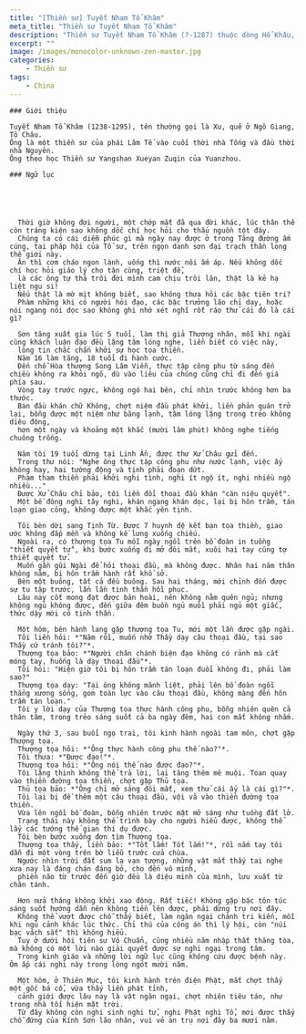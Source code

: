 ```yaml
---
title: "[Thiền sư] Tuyết Nham Tổ Khâm"
meta_title: "Thiền sư Tuyết Nham Tổ Khâm"
description: "Thiền sư Tuyết Nham Tổ Khâm (?-1287) thuộc dòng Hổ Khâu, phái Dương Kỳ, đời thứ 19 Tông Lâm Tế - Trung Quốc, là đệ tử nối pháp của Thiền sư Vô Chuẩn Sư Phạm"
excerpt: ""
image: /images/monocolor-unknown-zen-master.jpg
categories:
    - Thiền sư
tags:
    - China
---
```


<div className="grid xl:grid-cols-8 lg:grid-cols-8 md:grid-cols-2 sm:grid-cols-2 xs:grid-cols-1 gap-8 bg-body dark:bg-darkmode-body">

  <div className="lg:col-span-3 md:col-span-1">

    ### Giới thiệu

    Tuyết Nham Tổ Khâm (1238-1295), tên thường gọi là Xu, quê ở Ngô Giang, Tô Châu.
    Ông là một thiền sư của phái Lâm Tế vào cuối thời nhà Tống và đầu thời nhà Nguyên.
    Ông theo học Thiền sư Yangshan Xueyan Zuqin của Yuanzhou.

  </div>

  <div className="lg:col-span-5 md:col-span-1">

    ### Ngữ lục





      Thời giờ không đợi người, một chớp mắt đã qua đời khác, lúc thân thể còn tráng kiện sao không dốc chí học hỏi cho thấu nguồn tột đáy.
      Chúng ta có cái diễm phúc gì mà ngày nay được ở trong Tăng đường ấm cúng, tại pháp hội của Tổ sư, trên ngọn danh sơn đại trạch thần long thế giới này.
      Ăn thì cơm cháo ngon lành, uống thì nước nôi ấm áp. Nếu không dốc chí học hỏi giáo lý cho tận cùng, triệt để,
      là các ông tự thả trôi đời mình cam chịu trôi lăn, thật là kẻ hạ liệt ngu si!
      Nếu thật là mờ mịt không biết, sao không thưa hỏi các bậc tiên tri?
      Phàm những khi có người hỏi đạo, các bậc trưởng lão chỉ dạy, hoặc nói ngang nói dọc sao không ghi nhớ xét nghĩ rốt ráo thử cái đó là cái gì?

      Sơn tăng xuất gia lúc 5 tuổi, làm thị giả Thượng nhân, mỗi khi ngài cùng khách luận đạo đều lặng tâm lóng nghe, liền biết có việc này,
      lòng tin chắc chắn khởi sự học tọa thiền.
      Năm 16 làm tăng, 18 tuổi đi hành cước.
      Đến chỗ Hòa thượng Song Lâm Viễn, thực tập công phu từ sáng đến chiều không ra khỏi ngõ, dù vào liêu của chúng cũng chỉ đi đến giá phía sau.
      Vòng tay trước ngực, không ngó hai bên, chỉ nhìn trước không hơn ba thước.
      Ban đầu khán chữ Không, chợt niệm đầu phát khởi, liền phản quán trở lại, bỗng được một niệm như băng lạnh, tâm lóng lặng trong trẻo không diêu động,
      hơn một ngày và khoảng một khắc (mười lăm phút) không nghe tiếng chuông trống.

      Năm tôi 19 tuổi dừng tại Linh Ẩn, được thư Xử Châu gửi đến.
      Trong thư nói: "Nghe ông thực tập công phu như nước lạnh, việc ấy không hay, hai tướng động và tịnh phải đoạn dứt.
      Phàm tham thiền phải khởi nghi tình, nghi ít ngộ ít, nghi nhiều ngộ nhiều..."
      Được Xử Châu chỉ bảo, tôi liền đổi thoại đầu khán "càn niệu quyết".
      Một bề đông nghi tây nghi, khán ngang khán dọc, lại bị hôn trầm, tán loạn giao công, không được một khắc yên tịnh.

      Tôi bèn dời sang Tịnh Từ. Được 7 huynh đệ kết bạn tọa thiền, giao ước không đắp mền và không kề lưng xuống chiếu.
      Ngoài ra, có thượng tọa Tu mỗi ngày ngồi trên bồ đoàn in tuồng "thiết quyết tử", khi bước xuống đi mở đôi mắt, xuôi hai tay cũng tợ thiết quyết tử.
      Muốn gần gũi Ngài để hỏi thoại đầu, mà không được. Nhân hai năm thân không nằm, bị hôn trầm hành rất khổ sở.
      Bèn một buông, tất cả đều buông. Sau hai tháng, mới chỉnh đốn được sự tu tập trước, lần lần tinh thần hồi phục.
      Lâu nay cốt mong đạt được bản hoài, nên không nằm quên ngủ; nhưng không ngủ không được, đến giữa đêm buồn ngủ muồi phải ngủ một giấc, thức dậy mới có tinh thần.

      Một hôm, bên hành lang gặp thượng tọa Tu, mới một lần được gặp ngài.
      Tôi liền hỏi: *"Năm rồi, muốn nhờ Thầy dạy câu thoại đầu, tại sao Thầy cứ tránh tôi?"*.
      Thượng tọa bảo: *"Người chân chánh biện đạo không có rảnh mà cắt móng tay, huống là dạy thoại đầu"*.
      Tôi hỏi: "Hiện giờ tôi bị hôn trầm tán loạn đuổi không đi, phải làm sao?"
      Thượng tọa dạy: "Tại ông không mãnh liệt, phải lên bồ đoàn ngồi thẳng xương sống, gom toàn lực vào câu thoại đầu, không màng đến hôn trầm tán loạn."
      Tôi y lời dạy của Thượng tọa thực hành công phu, bỗng nhiên quên cả thân tâm, trong trẻo sáng suốt cả ba ngày đêm, hai con mắt không nhắm.

      Ngày thứ 3, sau buổi ngọ trai, tôi kinh hành ngoài tam môn, chợt gặp Thượng tọa.
      Thượng tọa hỏi: *"Ông thực hành công phu thế nào?"*.
      Tôi thưa: *"Được đạo!"*.
      Thượng tọa hỏi: *"Ông nói thế nào được đạo?"*.
      Tôi lặng thinh không thể trả lời, lại tăng thêm mê muội. Toan quay vào thiền đường tọa thiền, chợt gặp Thủ tọa.
      Thủ tọa bảo: *"Ông chỉ mở sáng đôi mắt, xem thử cái ấy là cái gì?"*.
      Tôi lại bị đề thêm một câu thoại đầu, vội vã vào thiền đường tọa thiền.
      Vừa lên ngồi bồ đoàn, bỗng nhiên trước mặt mở sáng như tuồng đất lở.
      Trạng thái này không thể trình bày cho người hiểu được, không thể lấy các tướng thế gian thí dụ được.
      Tôi bèn bước xuống đơn tìm Thượng tọa.
      Thượng tọa thấy, liền bảo: *"Tốt lắm! Tốt lắm!"*, rồi nắm tay tôi dẫn đi một vòng trên bờ liễu trước cửa chùa.
      Ngước nhìn trời đất sum la vạn tượng, những vật mắt thấy tai nghe xưa nay là đáng chán đáng bỏ, cho đến vô minh,
      phiền não từ trước đến giờ đều là diệu minh của mình, lưu xuất từ chân tánh.

      Hơn nửa tháng không khởi xao động. Rất tiếc! Không gặp bậc tôn túc sáng suốt hướng dẫn nên không tiến lên được, phải dừng trụ nơi đây.
      Không thể vượt được chỗ thấy biết, làm ngăn ngại chánh tri kiến, mỗi khi ngủ cảnh khác lúc thức. Chỉ thú của công án thì lý hội, còn "núi bạc vách sắt" thì không hiểu.
      Tuy ở dưới hội tiên sư Vô Chuẩn, cũng nhiều năm nhập thất thăng tòa, mà không có một lời nào giải quyết được sự nghi ngại trong tâm.
      Trong kinh giáo và những lời ngữ lục cũng không cứu được bệnh này. Ôm ấp cái nghi này trong lòng ngót mười năm.

      Một hôm, ở Thiên Mục, tôi kinh hành trên điện Phật, mắt chợt thấy một gốc bá cổ, vừa thấy liền phát tỉnh,
      cảnh giới được lâu nay là vật ngăn ngại, chợt nhiên tiêu tán, như trong nhà tối hiện mặt trời.
      Từ đây không còn nghi sinh nghi tử, nghi Phật nghi Tổ, mới được thấy chỗ đứng của Kính Sơn lão nhân, vui vẻ an trụ nơi đây ba mươi năm.

  </div>

</div>
